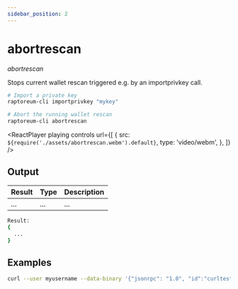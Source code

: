 ```yaml
---
sidebar_position: 2
---
```



# abortrescan

_abortrescan_

Stops current wallet rescan triggered e.g. by an importprivkey call.

```bash
# Import a private key
raptoreum-cli importprivkey "mykey"

# Abort the running wallet rescan
raptoreum-cli abortrescan
```

<ReactPlayer
  playing
  controls
  url={[
    {
      src: `${require('./assets/abortrescan.webm').default}`,
      type: 'video/webm',
    },
  ]}
/>

## Output

| Result | Type | Description |
| ------ | ---- | ----------- |
| ...    | ...  | ...         |

```bash
Result:
{
  ...
}
```

## Examples

```bash
curl --user myusername --data-binary '{"jsonrpc": "1.0", "id":"curltest", "method": "abortrescan", "params": [] }' -H 'content-type: text/plain;' http://127.0.0.1:9998/
```
